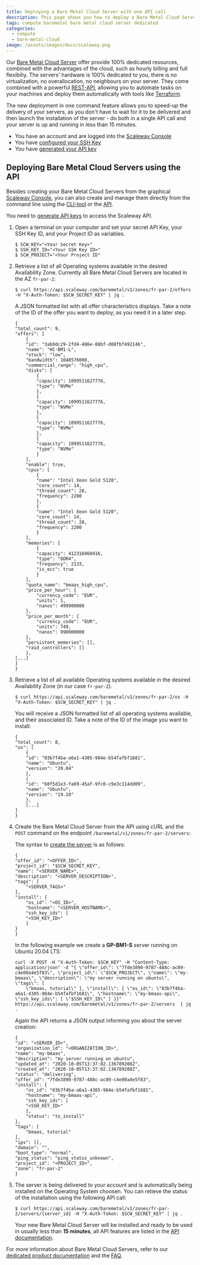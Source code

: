 ```yaml
---
title: Deploying a Bare Metal Cloud Server with one API call
description: This page shows you how to deploy a Bare Metal Cloud Server running on your favourite Operating System with one API command 
tags: compute baremetal bare metal cloud server dedicated
categories: 
  - compute
  - bare-metal-cloud
image: /assets/images/docs/scaleway.png
---
```


Our [Bare Metal Cloud Server](https://www.scaleway.com/en/bare-metal-servers/) offer provide 100% dedicated resources, combined with the advantages of the cloud, such as hourly billing and full flexibiliy. The servers' hardware is 100% dedicated to you, there is no virtualization, no overallocation, no neighbours on your server. They come combined with a powerful [REST-API](https://developers.scaleway.com/en/products/baremetal/api/), allowing you to automate tasks on your machines and deploy them automatically with tools like [Terraform](https://www.terraform.io/). 

The new deployment in one command feature allows you to speed-up the delivery of your servers, as you don't have to wait for it to be delivered and then launch the installation of the server - do both in a single API call and your server is up and running in less than 15 minutes. 

<Message type="requirement">

- You have an account and are logged into the [Scaleway Console](https://console.scaleway.com) 
- You have [configured your SSH Key](/console/my-project/how-to/create-ssh-key)
- You have [generated your API key](/console/my-project/how-to/generate-api-key)

</Message>

## Deploying Bare Metal Cloud Servers using the API

Besides creating your Bare Metal Cloud Servers from the graphical [Scaleway Console](/compute/bare-metal-cloud/how-to/create-server), you can also create and manage them directly from the command line using the [CLI-tool](https://github.com/scaleway/scaleway-cli) or the [API](https://developers.scaleway.com/en/products/baremetal/api/).

<Message type="note">

You need to [generate API keys](/console/my-project/how-to/generate-api-key) to access the Scaleway API. 

</Message>

1. Open a terminal on your computer and set your secret API Key, your SSH Key ID, and your Project ID as variables.

    ```
    $ SCW_KEY="<Your Secret Key>"
    $ SSH_KEY_ID="<Your SSH Key ID>"
    $ SCW_PROJECT="<Your Project ID"
    ```

2. Retrieve a list of all Operating systems available in the desired Availability Zone. Currently all Bare Metal Cloud Servers are located in the AZ `fr-par-2`: 

    ```
    $ curl https://api.scaleway.com/baremetal/v1/zones/fr-par-2/offers -H "X-Auth-Token: $SCW_SECRET_KEY" | jq .
    ```

    A JSON formatted list with all offer characteristics displays. Take a note of the ID of the offer you want to deploy, as you need it in a later step.

    ```
    {
    "total_count": 9,
    "offers": [
        {
        "id": "3ab0dc29-2fd4-486e-88bf-d08fbf49214b",
        "name": "HC-BM1-L",
        "stock": "low",
        "bandwidth": 1048576000,
        "commercial_range": "high_cpu",
        "disks": [
            {
            "capacity": 1099511627776,
            "type": "NVMe"
            },
            {
            "capacity": 1099511627776,
            "type": "NVMe"
            },
            {
            "capacity": 1099511627776,
            "type": "NVMe"
            },
            {
            "capacity": 1099511627776,
            "type": "NVMe"
            }
        ],
        "enable": true,
        "cpus": [
            {
            "name": "Intel Xeon Gold 5120",
            "core_count": 14,
            "thread_count": 28,
            "frequency": 2200
            },
            {
            "name": "Intel Xeon Gold 5120",
            "core_count": 14,
            "thread_count": 28,
            "frequency": 2200
            }
        ],
        "memories": [
            {
            "capacity": 412316860416,
            "type": "DDR4",
            "frequency": 2133,
            "is_ecc": true
            }
        ],
        "quota_name": "bmaas_high_cpu",
        "price_per_hour": {
            "currency_code": "EUR",
            "units": 1,
            "nanos": 499900000
        },
        "price_per_month": {
            "currency_code": "EUR",
            "units": 749,
            "nanos": 990000000
        },
        "persistent_memories": [],
        "raid_controllers": []
        },
    [...]
    ]
    }
    ```

3. Retrieve a list of all available Operating systems available in the desired Availability Zone (in our case `fr-par-2`). 

    ```
    $ curl https://api.scaleway.com/baremetal/v1/zones/fr-par-2/os -H "X-Auth-Token: $SCW_SECRET_KEY" | jq .
    ```

    You will receive a JSON formatted list of all operating systems available, and their associated ID. Take a note of the ID of the image you want to install: 

    ```
    {
    "total_count": 8,
    "os": [
        {
        "id": "03b7f4ba-a6a1-4305-984e-b54fafbf1681",
        "name": "Ubuntu",
        "version": "20.04"
        },
        {
        "id": "60f5d1e3-fa69-45af-9fc0-c9e3c114dd09",
        "name": "Ubuntu",
        "version": "19.10"
        },
        [...]
    ]
    }
    ```

3. Create the Bare Metal Cloud Server from the API using cURL and the `POST` command on the endpoint `/baremetal/v1/zones/fr-par-2/servers`: 

    The syntax to [create the server](https://developers.scaleway.com/en/products/baremetal/api/#post-60176a) is as follows: 
    ```
    {
    "offer_id": "<OFFER_ID>",
    "project_id": "$SCW_SECRET_KEY",
    "name": "<SERVER_NAME>",
    "description": "<SERVER_DESCRIPTION>",
    "tags": [
        "<SERVER_TAGS>"
    ],
    "install": {
        "os_id": "<OS_ID>",
        "hostname": "<SERVER_HOSTNAME>",
        "ssh_key_ids": [
        "<SSH_KEY_ID>"
        ]
    }
    }
    ``` 

    In the following example we create a **GP-BM1-S** server running on Ubuntu 20.04 LTS: 

    ```
    curl -X POST -H "X-Auth-Token: $SCW_KEY" -H "Content-Type: application/json" -d "{ \"offer_id\": \"7fde3890-9787-488c-ac89-c4e00a4e5f83\", \"project_id\": \"$SCW_PROJECT\", \"name\": \"my-bmaas\", \"description\": \"my server running on ubuntu\", \"tags\": [
        \"bmaas, tutorial\" ], \"install\": { \"os_id\": \"03b7f4ba-a6a1-4305-984e-b54fafbf1681\", \"hostname\": \"my-bmaas-api\", \"ssh_key_ids\": [ \"$SSH_KEY_ID\" ] }}" https://api.scaleway.com/baremetal/v1/zones/fr-par-2/servers  | jq .
    ``` 

    Again the API returns a JSON output informing you about the server creation: 

    ```
    {
    "id": "<SERVER_ID>",
    "organization_id": "<ORGANIZATION_ID>",
    "name": "my-bmaas",
    "description": "my server running on ubuntu",
    "updated_at": "2020-10-05T13:37:02.136789208Z",
    "created_at": "2020-10-05T13:37:02.136789208Z",
    "status": "delivering",
    "offer_id": "7fde3890-9787-488c-ac89-c4e00a4e5f83",
    "install": {
        "os_id": "03b7f4ba-a6a1-4305-984e-b54fafbf1681",
        "hostname": "my-bmaas-api",
        "ssh_key_ids": [
        "<SSH_KEY_ID>"
        ],
        "status": "to_install"
    },
    "tags": [
        "bmaas, tutorial"
    ],
    "ips": [],
    "domain": "",
    "boot_type": "normal",
    "ping_status": "ping_status_unknown",
    "project_id": "<PROJECT_ID>",
    "zone": "fr-par-2"
    }
    ```

4. The server is being delivered to your account and is automatically being installed on the Operating System choosen. You can retieve the status of the installation using the following API call: 

    ```
    $ curl https://api.scaleway.com/baremetal/v1/zones/fr-par-2/servers/{server_id} -H "X-Auth-Token: $SCW_SECRET_KEY" | jq .
    ```

    Your new Bare Metal Cloud Server will be installed and ready to be used in usually less than **15 minutes**, all API features are listed in the [API documentation](https://developers.scaleway.com/en/products/baremetal/api/).

For more information about Bare Metal Cloud Servers, refer to our [dedicated product documentation](/compute/bare-metal-cloud) and the [FAQ](https://www.scaleway.com/en/faq/bare-metal-servers/).

